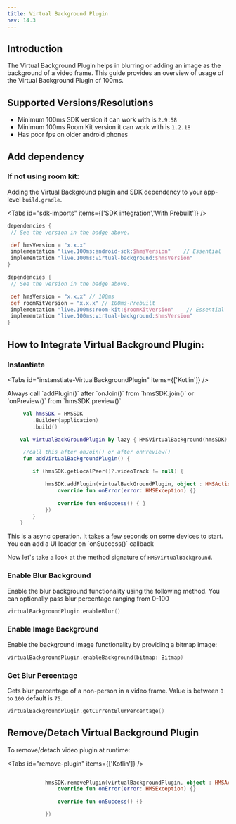 ```yaml
---
title: Virtual Background Plugin
nav: 14.3
---
```



## Introduction

The Virtual Background Plugin helps in blurring or adding an image as the background of a video frame.
This guide provides an overview of usage of the Virtual Background Plugin of 100ms.


## Supported Versions/Resolutions

-   Minimum 100ms SDK version it can work with is `2.9.58`
-   Minimum 100ms Room Kit version it can work with is `1.2.18`
-   Has poor fps on older android phones


## Add dependency

### If not using room kit:
Adding the Virtual Background plugin and SDK dependency to your app-level `build.gradle`.

<Tabs id="sdk-imports" items={['SDK integration','With Prebuilt']} />

<Tab id='sdk-imports-0'>

<AndroidSdkVersionShield />

```json:build.gradle section=AddSDKDependencies sectionIndex=1
dependencies {
 // See the version in the badge above.

 def hmsVersion = "x.x.x"
 implementation "live.100ms:android-sdk:$hmsVersion"    // Essential
 implementation "live.100ms:virtual-background:$hmsVersion" 
}
```

</Tab>

<Tab id='sdk-imports-1'>

<AndroidSdkVersionShield />
<AndroidPrebuiltVersionShield />

```json:build.gradle section=AddSDKDependencies sectionIndex=1
dependencies {
 // See the version in the badge above.

 def hmsVersion = "x.x.x" // 100ms
 def roomKitVersion = "x.x.x" // 100ms-Prebuilt
 implementation "live.100ms:room-kit:$roomKitVersion"    // Essential
 implementation "live.100ms:virtual-background:$hmsVersion" 
}
```

</Tab>


## How to Integrate Virtual Background Plugin:

### Instantiate 

<Tabs id="instanstiate-VirtualBackgroundPlugin" items={['Kotlin']} />

<Tab id='instanstiate-VirtualBackgroundPlugin-0'>

<Note title="💡On instantiating Virtual Background Plugin">
Always call `addPlugin()` after `onJoin()` from `hmsSDK.join()` or `onPreview()` from `hmsSDK.preview()`
</Note>

```kotlin
     val hmsSDK = HMSSDK
        .Builder(application)
        .build()

    val virtualBackGroundPlugin by lazy { HMSVirtualBackground(hmsSDK) }

     //call this after onJoin() or after onPreview()
     fun addVirtualBackgroundPlugin() {

        if (hmsSDK.getLocalPeer()?.videoTrack != null) {

            hmsSDK.addPlugin(virtualBackGroundPlugin, object : HMSActionResultListener {
                override fun onError(error: HMSException) {}

                override fun onSuccess() { }
            })
        }
    }
```

</Tab>

<Note title="💡On instantiating Virtual Background Plugin">
This is a async operation. It takes a few seconds on some devices to start. You can add a UI loader on `onSuccess()` callback
</Note>


Now let's take a look at the method signature of `HMSVirtualBackground`.

### Enable Blur Background

Enable the blur background functionality using the following method. You can optionally pass blur percentage ranging from 0-100

```kotlin
virtualBackgroundPlugin.enableBlur()
```

### Enable Image Background

Enable the background image functionality by providing a bitmap image:

```kotlin
virtualBackgroundPlugin.enableBackground(bitmap: Bitmap)
```

### Get Blur Percentage

Gets blur percentage of a non-person in a video frame. Value is between `0` to `100` default is `75`.

```kotlin
virtualBackgroundPlugin.getCurrentBlurPercentage()
```

## Remove/Detach Virtual Background Plugin

To remove/detach video plugin at runtime:

<Tabs id="remove-plugin" items={['Kotlin']} />

<Tab id='remove-plugin-0'>

```kotlin

            hmsSDK.removePlugin(virtualBackgroundPlugin, object : HMSActionResultListener {
                override fun onError(error: HMSException) {}

                override fun onSuccess() {}

            })


```

</Tab>


